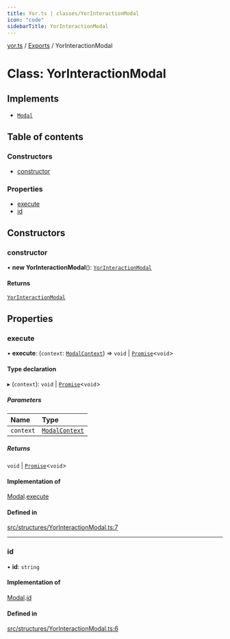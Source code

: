 ```yaml
---
title: Yor.ts | classes/YorInteractionModal
icon: "code"
sidebarTitle: YorInteractionModal
---
```

[yor.ts](../README) / [Exports](../modules) / YorInteractionModal

# Class: YorInteractionModal

## Implements

- [`Modal`](../interfaces/Modal)

## Table of contents

### Constructors

- [constructor](YorInteractionModal#constructor)

### Properties

- [execute](YorInteractionModal#execute)
- [id](YorInteractionModal#id)

## Constructors

### constructor

• **new YorInteractionModal**(): [`YorInteractionModal`](YorInteractionModal)

#### Returns

[`YorInteractionModal`](YorInteractionModal)

## Properties

### execute

• **execute**: (`context`: [`ModalContext`](ModalContext)) => `void` \| [`Promise`]( https://developer.mozilla.org/docs/Web/JavaScript/Reference/Global_Objects/Promise )\<`void`\>

#### Type declaration

▸ (`context`): `void` \| [`Promise`]( https://developer.mozilla.org/docs/Web/JavaScript/Reference/Global_Objects/Promise )\<`void`\>

##### Parameters

| Name | Type |
| :------ | :------ |
| `context` | [`ModalContext`](ModalContext) |

##### Returns

`void` \| [`Promise`]( https://developer.mozilla.org/docs/Web/JavaScript/Reference/Global_Objects/Promise )\<`void`\>

#### Implementation of

[Modal](../interfaces/Modal).[execute](../interfaces/Modal#execute)

#### Defined in

[src/structures/YorInteractionModal.ts:7](https://github.com/OreOreki/yor.ts/blob/d2830c6/src/structures/YorInteractionModal.ts#L7)

___

### id

• **id**: `string`

#### Implementation of

[Modal](../interfaces/Modal).[id](../interfaces/Modal#id)

#### Defined in

[src/structures/YorInteractionModal.ts:6](https://github.com/OreOreki/yor.ts/blob/d2830c6/src/structures/YorInteractionModal.ts#L6)
